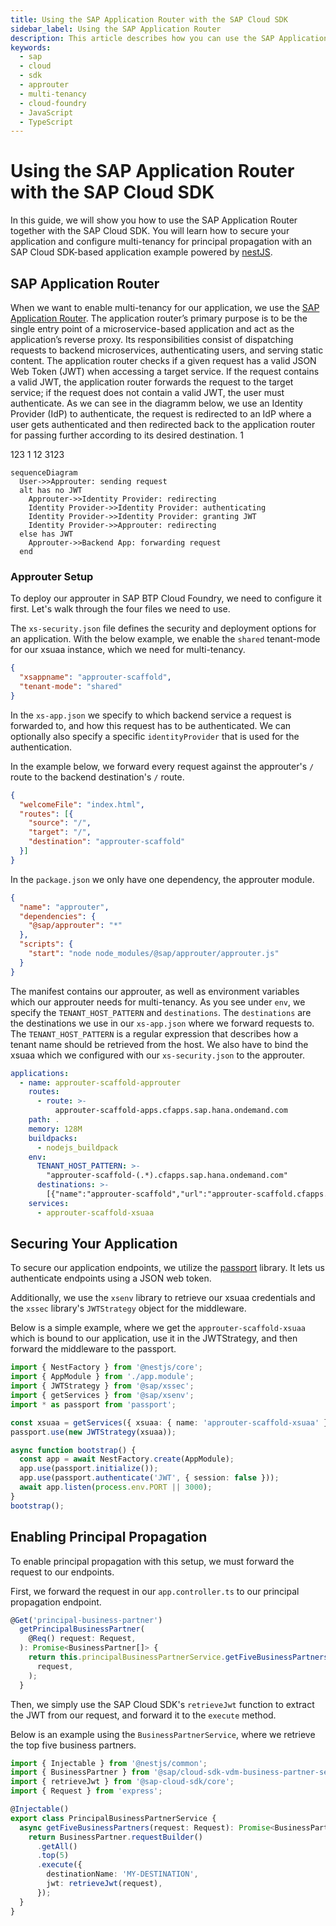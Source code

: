 ```yaml
---
title: Using the SAP Application Router with the SAP Cloud SDK
sidebar_label: Using the SAP Application Router
description: This article describes how you can use the SAP Application Router with the SAP Cloud SDK
keywords:
  - sap
  - cloud
  - sdk
  - approuter
  - multi-tenancy
  - cloud-foundry
  - JavaScript
  - TypeScript
---
```


# Using the SAP Application Router with the SAP Cloud SDK
In this guide, we will show you how to use the SAP Application Router together with the SAP Cloud SDK.
You will learn how to secure your application and configure multi-tenancy for principal propagation with an SAP Cloud SDK-based application example powered by [nestJS](https://nestjs.com/).

## SAP Application Router

When we want to enable multi-tenancy for our application, we use the [SAP Application Router](https://www.npmjs.com/package/@sap/approuter).
The application router’s primary purpose is to be the single entry point of a microservice-based application and act as the application’s reverse proxy.
Its responsibilities consist of dispatching requests to backend microservices, authenticating users, and serving static content.
The application router checks if a given request has a valid JSON Web Token (JWT) when accessing a target service.
If the request contains a valid JWT, the application router forwards the request to the target service; if the request does not contain a valid JWT, the user must authenticate.
As we can see in the diagramm below, we use an Identity Provider (IdP) to authenticate, the request is redirected to an IdP where a user gets authenticated and then redirected back to the application router for passing further according to its desired destination.
1

123
1
12
3123


```mermaid
sequenceDiagram
  User->>Approuter: sending request
  alt has no JWT
    Approuter->>Identity Provider: redirecting
    Identity Provider->>Identity Provider: authenticating
    Identity Provider->>Identity Provider: granting JWT
    Identity Provider->>Approuter: redirecting
  else has JWT
    Approuter->>Backend App: forwarding request
  end
```

### Approuter Setup

To deploy our approuter in SAP BTP Cloud Foundry, we need to configure it first.
Let's walk through the four files we need to use.

The `xs-security.json` file defines the security and deployment options for an application.
With the below example, we enable the `shared` tenant-mode for our xsuaa instance, which we need for multi-tenancy.
```json
{
  "xsappname": "approuter-scaffold",
  "tenant-mode": "shared"
}
```

In the `xs-app.json` we specify to which backend service a request is forwarded to, and how this request has to be authenticated.
We can optionally also specify a specific `identityProvider` that is used for the authentication.

In the example below, we forward every request against the approuter's `/` route to the backend destination's `/` route.
```json
{
  "welcomeFile": "index.html",
  "routes": [{
    "source": "/",
    "target": "/",
    "destination": "approuter-scaffold"
  }]
}
```

In the `package.json` we only have one dependency, the approuter module.
```json
{
  "name": "approuter",
  "dependencies": {
    "@sap/approuter": "*"
  },
  "scripts": {
    "start": "node node_modules/@sap/approuter/approuter.js"
  }
}
```

The manifest contains our approuter, as well as environment variables which our approuter needs for multi-tenancy.
As you see under `env`, we specify the `TENANT_HOST_PATTERN` and `destinations`.
The `destinations` are the destinations we use in our `xs-app.json` where we forward requests to. 
The `TENANT_HOST_PATTERN` is a regular expression that describes how a tenant name should be retrieved from the host.
We also have to bind the xsuaa which we configured with our `xs-security.json` to the approuter.

```yaml
applications:
  - name: approuter-scaffold-approuter
    routes:
      - route: >-
          approuter-scaffold-apps.cfapps.sap.hana.ondemand.com
    path: .
    memory: 128M
    buildpacks:
      - nodejs_buildpack
    env:
      TENANT_HOST_PATTERN: >-
        "approuter-scaffold-(.*).cfapps.sap.hana.ondemand.com"
      destinations: >-
        [{"name":"approuter-scaffold","url":"approuter-scaffold.cfapps.sap.hana.ondemand.com","forwardAuthToken":true}]
    services:
      - approuter-scaffold-xsuaa
```

## Securing Your Application

To secure our application endpoints, we utilize the [passport](http://www.passportjs.org/packages/passport-jwt) library.
It lets us authenticate endpoints using a JSON web token.

Additionally, we use the `xsenv` library to retrieve our xsuaa credentials and the `xssec` library's `JWTStrategy` object for the middleware.

Below is a simple example, where we get the `approuter-scaffold-xsuaa` which is bound to our application, use it in the JWTStrategy, and then forward the middleware to the passport.
```TypeScript
import { NestFactory } from '@nestjs/core';
import { AppModule } from './app.module';
import { JWTStrategy } from '@sap/xssec';
import { getServices } from '@sap/xsenv';
import * as passport from 'passport';

const xsuaa = getServices({ xsuaa: { name: 'approuter-scaffold-xsuaa' } }).xsuaa;
passport.use(new JWTStrategy(xsuaa));

async function bootstrap() {
  const app = await NestFactory.create(AppModule);
  app.use(passport.initialize());
  app.use(passport.authenticate('JWT', { session: false }));
  await app.listen(process.env.PORT || 3000);
}
bootstrap();
```

## Enabling Principal Propagation
To enable principal propagation with this setup, we must forward the request to our endpoints.

First, we forward the request in our `app.controller.ts` to our principal propagation endpoint.
```TypeScript
@Get('principal-business-partner')
  getPrincipalBusinessPartner(
    @Req() request: Request,
  ): Promise<BusinessPartner[]> {
    return this.principalBusinessPartnerService.getFiveBusinessPartners(
      request,
    );
  }
```

Then, we simply use the SAP Cloud SDK's `retrieveJwt` function to extract the JWT from our request, and forward it to the `execute` method.

Below is an example using the `BusinessPartnerService`, where we retrieve the top five business partners.
```TypeScript
import { Injectable } from '@nestjs/common';
import { BusinessPartner } from '@sap/cloud-sdk-vdm-business-partner-service';
import { retrieveJwt } from '@sap-cloud-sdk/core';
import { Request } from 'express';

@Injectable()
export class PrincipalBusinessPartnerService {
  async getFiveBusinessPartners(request: Request): Promise<BusinessPartner[]> {
    return BusinessPartner.requestBuilder()
      .getAll()
      .top(5)
      .execute({
        destinationName: 'MY-DESTINATION',
        jwt: retrieveJwt(request),
      });
  }
}
```
